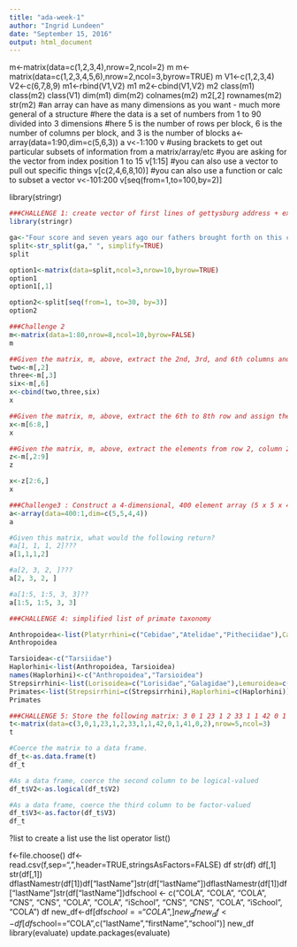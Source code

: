 ```yaml
---
title: "ada-week-1"
author: "Ingrid Lundeen"
date: "September 15, 2016"
output: html_document
---
```


m<-matrix(data=c(1,2,3,4),nrow=2,ncol=2) 
m m<-matrix(data=c(1,2,3,4,5,6),nrow=2,ncol=3,byrow=TRUE) 
m V1<-c(1,2,3,4) 
V2<-c(6,7,8,9) 
m1<-rbind(V1,V2) 
m1 
m2<-cbind(V1,V2) 
m2 
class(m1) 
class(m2) 
class(V1) 
dim(m1) 
dim(m2) 
colnames(m2) 
m2[,2] 
rownames(m2) 
str(m2) 
#an array can have as many dimensions as you want - much more general of a structure 
#here the data is a set of numbers from 1 to 90 divided into 3 dimensions 
#here 5 is the number of rows per block, 6 is the number of columns per block, and 3 is the number of blocks 
a<-array(data=1:90,dim=c(5,6,3)) 
a v<-1:100 
v 
#using brackets to get out particular subsets of information from a matrix/array/etc 
#you are asking for the vector from index position 1 to 15 
v[1:15] 
#you can also use a vector to pull out specific things 
v[c(2,4,6,8,10)] 
#you can also use a function or calc to subset a vector 
v<-101:200 
v[seq(from=1,to=100,by=2)]


library(stringr)
```r
###CHALLENGE 1: create vector of first lines of gettysburg address + extract every third element of this vector
library(stringr)

ga<-"Four score and seven years ago our fathers brought forth on this continent a new nation conceived in Liberty and dedicated to the proposition that all men are created equal"
split<-str_split(ga," ", simplify=TRUE)
split

option1<-matrix(data=split,ncol=3,nrow=10,byrow=TRUE) 
option1
option1[,1]

option2<-split[seq(from=1, to=30, by=3)]
option2
```
```r
###Challenge 2
m<-matrix(data=1:80,nrow=8,ncol=10,byrow=FALSE)
m
```
```r
##Given the matrix, m, above, extract the 2nd, 3rd, and 6th columns and assign them to the variable x
two<-m[,2]
three<-m[,3]
six<-m[,6]
x<-cbind(two,three,six)
x
```

```r
##Given the matrix, m, above, extract the 6th to 8th row and assign them to the variable x
x<-m[6:8,]
x
```

```r

##Given the matrix, m, above, extract the elements from row 2, column 2 to row 6, column 9 and assign them to the variable x
z<-m[,2:9]
z

x<-z[2:6,]
x
```

```r
###Challenge3 : Construct a 4-dimensional, 400 element array (5 x 5 x 4 x 4) named a consisting of the numbers 400 to 1 (i.e., a descending series)
a<-array(data=400:1,dim=c(5,5,4,4))
a
```

```r
#Given this matrix, what would the following return?
#a[1, 1, 1, 2]???
a[1,1,1,2]

#a[2, 3, 2, ]???
a[2, 3, 2, ]

#a[1:5, 1:5, 3, 3]??
a[1:5, 1:5, 3, 3]
```

```r
###CHALLENGE 4: simplified list of primate taxonomy 

Anthropoidea<-list(Platyrrhini=c("Cebidae","Atelidae","Pitheciidae"),Catarrhini=c("Cercopithecidae","Hylobatidae","Hominidae"))
Anthropoidea

Tarsioidea<-c("Tarsiidae")
Haplorhini<-list(Anthropoidea, Tarsioidea)
names(Haplorhini)<-c("Anthropoidea","Tarsioidea")
Strepsirrhini<-list(Lorisoidea=c("Lorisidae","Galagidae"),Lemuroidea=c("Cheirogaleidae","Lepilemuridae","Indriidae","Lemuridae","Daubentoniidae"))
Primates<-list(Strepsirrhini=c(Strepsirrhini),Haplorhini=c(Haplorhini))
Primates
```

```r
###CHALLENGE 5: Store the following matrix: 3 0 1 23 1 2 33 1 1 42 0 1 41 0 2
t<-matrix(data=c(3,0,1,23,1,2,33,1,1,42,0,1,41,0,2),nrow=5,ncol=3)
t
```

```r
#Coerce the matrix to a data frame.
df_t<-as.data.frame(t)
df_t
```

```r
#As a data frame, coerce the second column to be logical-valued
df_t$V2<-as.logical(df_t$V2)
```

```r
#As a data frame, coerce the third column to be factor-valued
df_t$V3<-as.factor(df_t$V3)
df_t
```


?list to create a list use the list operator list()

f<-file.choose() df<-read.csv(f,sep=“,”,header=TRUE,stringsAsFactors=FALSE) df str(df) df[,1] str(df[,1]) dflastNamestr(df[1])df["lastName"]str(df["lastName"])dflastNamestr(df[1])df["lastName"]str(df["lastName"])dfschool <- c(“COLA”, “COLA”, “COLA”, “CNS”, “CNS”, “COLA”, “COLA”, “iSchool”, “CNS”, “CNS”, “COLA”, “iSchool”, “COLA”) df new_df<-df[df$school==“COLA”, ] new_df new_df<-df[df$school==“COLA”,c(“lastName”,“firstName”,“school”)] new_df library(evaluate) update.packages(evaluate)
